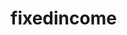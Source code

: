 # fixedincome


<ul className="grid grid-cols-1 md:grid-cols-2 lg:grid-cols-3 xl:grid-cols-4 gap-4 -ml-6">
<ReferenceCard
    title="Ameribor"
    description="Obtain data for American Interbank Offered Rate (AMERIBOR)"
    url="/sdk/reference/fixedincome/ameribor"
    chevron={false}
/>
<ReferenceCard
    title="Cp"
    description="Obtain Commercial Paper data"
    url="/sdk/reference/fixedincome/cp"
    chevron={false}
/>
<ReferenceCard
    title="Dwpcr"
    description="Obtain data for the Discount Window Primary Credit Rate."
    url="/sdk/reference/fixedincome/dwpcr"
    chevron={false}
/>
<ReferenceCard
    title="Ecb"
    description="Obtain data for ECB interest rates."
    url="/sdk/reference/fixedincome/ecb"
    chevron={false}
/>
<ReferenceCard
    title="Ecbycrv"
    description="Gets euro area yield curve data from ECB."
    url="/sdk/reference/fixedincome/ecbycrv"
    chevron={false}
/>
<ReferenceCard
    title="Estr"
    description="Obtain data for Euro Short-Term Rate (ESTR)"
    url="/sdk/reference/fixedincome/estr"
    chevron={false}
/>
<ReferenceCard
    title="Fed"
    description="Obtain data for Effective Federal Funds Rate."
    url="/sdk/reference/fixedincome/fed"
    chevron={false}
/>
<ReferenceCard
    title="Ffrmc"
    description="Get data for Selected Treasury Constant Maturity Minus Federal Funds Rate"
    url="/sdk/reference/fixedincome/ffrmc"
    chevron={false}
/>
<ReferenceCard
    title="Hqm"
    description="The HQM yield curve represents the high quality corporate bond market, i.e.,"
    url="/sdk/reference/fixedincome/hqm"
    chevron={false}
/>
<ReferenceCard
    title="Icebofa"
    description="Get data for ICE BofA US Corporate Bond Indices."
    url="/sdk/reference/fixedincome/icebofa"
    chevron={false}
/>
<ReferenceCard
    title="Icespread"
    description="Get data for ICE BofA US Corporate Bond Spreads"
    url="/sdk/reference/fixedincome/icespread"
    chevron={false}
/>
<ReferenceCard
    title="Iorb"
    description="Obtain data for Interest Rate on Reserve Balances."
    url="/sdk/reference/fixedincome/iorb"
    chevron={false}
/>
<ReferenceCard
    title="Moody"
    description="Get data for Moody Corporate Bond Index"
    url="/sdk/reference/fixedincome/moody"
    chevron={false}
/>
<ReferenceCard
    title="Projection"
    description="Obtain data for the Federal Reserve's projection of the federal funds rate."
    url="/sdk/reference/fixedincome/projection"
    chevron={false}
/>
<ReferenceCard
    title="Sofr"
    description="Obtain data for Secured Overnight Financing Rate (SOFR)"
    url="/sdk/reference/fixedincome/sofr"
    chevron={false}
/>
<ReferenceCard
    title="Sonia"
    description="Obtain data for Sterling Overnight Index Average (SONIA)"
    url="/sdk/reference/fixedincome/sonia"
    chevron={false}
/>
<ReferenceCard
    title="Spot"
    description="The spot rate for any maturity is the yield on a bond that provides"
    url="/sdk/reference/fixedincome/spot"
    chevron={false}
/>
<ReferenceCard
    title="Tbffr"
    description="Get data for Selected Treasury Bill Minus Federal Funds Rate."
    url="/sdk/reference/fixedincome/tbffr"
    chevron={false}
/>
<ReferenceCard
    title="Tmc"
    description="Get data for 10-Year Treasury Constant Maturity Minus Selected Treasury Constant Maturity."
    url="/sdk/reference/fixedincome/tmc"
    chevron={false}
/>
<ReferenceCard
    title="Treasury"
    description="Gets interest rates data from selected countries (3 month and 10 year)"
    url="/sdk/reference/fixedincome/treasury"
    chevron={false}
/>
<ReferenceCard
    title="Usrates"
    description="Plot various treasury rates from the United States"
    url="/sdk/reference/fixedincome/usrates"
    chevron={false}
/>
<ReferenceCard
    title="Ycrv"
    description="Gets yield curve data from FRED."
    url="/sdk/reference/fixedincome/ycrv"
    chevron={false}
/>
</ul>
